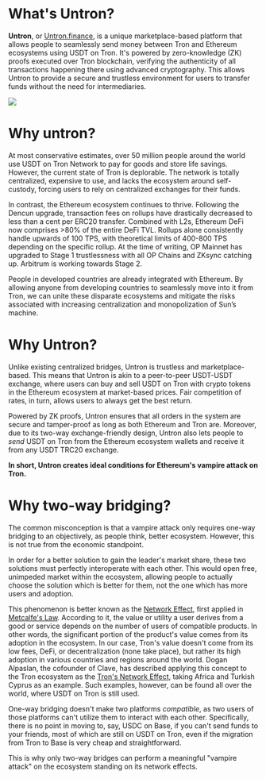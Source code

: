 # What's Untron?

**Untron**, or [Untron.finance](https://untron.finance), is a unique marketplace-based platform that allows people to seamlessly send money between Tron and Ethereum ecosystems using USDT on Tron. It's powered by zero-knowledge (ZK) proofs executed over Tron blockchain, verifying the authenticity of all transactions happening there using advanced cryptography. This allows Untron to provide a secure and trustless environment for users to transfer funds without the need for intermediaries.

![](/banner.png)

# Why untron?

At most conservative estimates, over 50 million people around the world use USDT on Tron Network to pay for goods and store life savings. However, the current state of Tron is deplorable. The network is totally centralized, expensive to use, and lacks the ecosystem around self-custody, forcing users to rely on centralized exchanges for their funds.

In contrast, the Ethereum ecosystem continues to thrive. Following the Dencun upgrade, transaction fees on rollups have drastically decreased to less than a cent per ERC20 transfer. Combined with L2s, Ethereum DeFi now comprises >80% of the entire DeFi TVL. Rollups alone consistently handle upwards of 100 TPS, with theoretical limits of 400-800 TPS depending on the specific rollup. At the time of writing, OP Mainnet has upgraded to Stage 1 trustlessness with all OP Chains and ZKsync catching up. Arbitrum is working towards Stage 2.

People in developed countries are already integrated with Ethereum. By allowing anyone from developing countries to seamlessly move into it from Tron, we can unite these disparate ecosystems and mitigate the risks associated with increasing centralization and monopolization of Sun’s machine.

# Why Untron?

Unlike existing centralized bridges, Untron is trustless and marketplace-based. This means that Untron is akin to a peer-to-peer USDT-USDT exchange, where users can buy and sell USDT on Tron with crypto tokens in the Ethereum ecosystem at market-based prices. Fair competition of rates, in turn, allows users to always get the best return.

Powered by ZK proofs, Untron ensures that all orders in the system are secure and tamper-proof as long as both Ethereum and Tron are. Moreover, due to its two-way exchange-friendly design, Untron also lets people to _send_ USDT on Tron from the Ethereum ecosystem wallets and receive it from any USDT TRC20 exchange.

**In short, Untron creates ideal conditions for Ethereum's vampire attack on Tron.**

# Why two-way bridging?

The common misconception is that a vampire attack only requires one-way bridging to an objectively, as people think, better ecosystem. However, this is not true from the economic standpoint.

In order for a better solution to gain the leader's market share, these two solutions must perfectly interoperate with each other. This would open free, unimpeded market within the ecosystem, allowing people to actually choose the solution which is better for them, not the one which has more users and adoption.

This phenomenon is better known as the [Network Effect](https://en.wikipedia.org/wiki/Network_effect), first applied in [Metcalfe's Law](https://en.wikipedia.org/wiki/Metcalfe%27s_law). According to it, the value or utility a user derives from a good or service depends on the number of users of compatible products. In other words, the significant portion of the product's value comes from its adoption in the ecosystem. In our case, Tron's value doesn't come from its low fees, DeFi, or decentralization (none take place), but rather its high adoption in various countries and regions around the world. Dogan Alpaslan, the cofounder of Clave, has described applying this concept to the Tron ecosystem as the [Tron's Network Effect](https://mirror.xyz/0x8958D0c419BCDFB8A86b8c0089552bE015fbe364/ODhOuYjK80atc9_jGprXotSo3PNobT1PRLFtorXHBrA), taking Africa and Turkish Cyprus as an example. Such examples, however, can be found all over the world, where USDT on Tron is still used.

One-way bridging doesn't make two platforms _compatible_, as two users of those platforms can't utilize them to interact with each other. Specifically, there is no point in moving to, say, USDC on Base, if you can't send funds to your friends, most of which are still on USDT on Tron, even if the migration from Tron to Base is very cheap and straightforward.

This is why only two-way bridges can perform a meaningful "vampire attack" on the ecosystem standing on its network effects.
